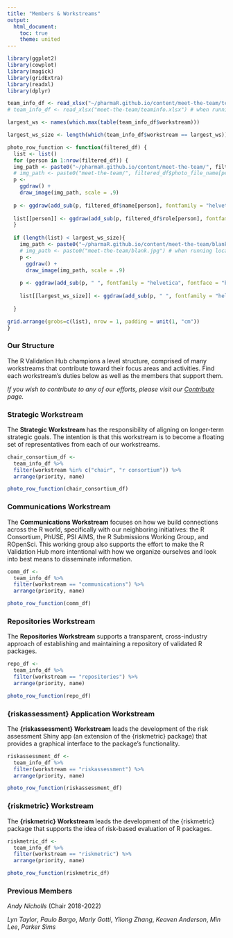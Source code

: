 ```yaml
---
title: "Members & Workstreams"
output:
  html_document:
    toc: true
    theme: united
---
```


```r
library(ggplot2)
library(cowplot)
library(magick)
library(gridExtra)
library(readxl)
library(dplyr)
```

```r
team_info_df <- read_xlsx("~/pharmaR.github.io/content/meet-the-team/teaminfo.xlsx")
# team_info_df <- read_xlsx("meet-the-team/teaminfo.xlsx") # when running locally

largest_ws <- names(which.max(table(team_info_df$workstream)))

largest_ws_size <- length(which(team_info_df$workstream == largest_ws))
```

```r
photo_row_function <- function(filtered_df) {
  list <- list()
  for (person in 1:nrow(filtered_df)) {
  img_path <- paste0("~/pharmaR.github.io/content/meet-the-team/", filtered_df$photo_file_name[person])
  # img_path <- paste0("meet-the-team/", filtered_df$photo_file_name[person])  # when running locally
  p <- 
    ggdraw() + 
    draw_image(img_path, scale = .9)
  
  p <- ggdraw(add_sub(p, filtered_df$name[person], fontfamily = "helvetica", fontface = "bold", size = 10))
  
  list[[person]] <- ggdraw(add_sub(p, filtered_df$role[person], fontfamily = "helvetica", size = 10))
  }
  
  if (length(list) < largest_ws_size){
    img_path <- paste0("~/pharmaR.github.io/content/meet-the-team/blank.jpg")
    # img_path <- paste0("meet-the-team/blank.jpg") # when running locally
    p <- 
      ggdraw() + 
      draw_image(img_path, scale = .9)
    
    p <- ggdraw(add_sub(p, " ", fontfamily = "helvetica", fontface = "bold", size = 10))
    
    list[[largest_ws_size]] <- ggdraw(add_sub(p, " ", fontfamily = "helvetica", size = 10))
    
  }

grid.arrange(grobs=c(list), nrow = 1, padding = unit(1, "cm"))
}
```

### Our Structure

The R Validation Hub champions a level structure, comprised of many workstreams that contribute toward their focus areas and activities. Find each workstream's duties below as well as the members that support them.

*If you wish to contribute to any of our efforts, please visit our [Contribute](https://www.pharmar.org/contribute/) page.*

### Strategic Workstream

The **Strategic Workstream** has the responsibility of aligning on longer-term strategic goals. The intention is that this workstream is to become a floating set of representatives from each of our workstreams.

```r
chair_consortium_df <-
  team_info_df %>%
  filter(workstream %in% c("chair", "r consortium")) %>%
  arrange(priority, name)

photo_row_function(chair_consortium_df)
```

### Communications Workstream

The **Communications Workstream** focuses on how we build connections across the R world, specifically with our neighboring initiatives: the R Consortium, PhUSE, PSI AIMS, the R Submissions Working Group, and ROpenSci. This working group also supports the effort to make the R Validation Hub more intentional with how we organize ourselves and look into best means to disseminate information.

```r
comm_df <-
  team_info_df %>%
  filter(workstream == "communications") %>%
  arrange(priority, name)

photo_row_function(comm_df)
```

### Repositories Workstream

The **Repositories Workstream** supports a transparent, cross-industry approach of establishing and maintaining a repository of validated R packages.

```r
repo_df <-
  team_info_df %>%
  filter(workstream == "repositories") %>%
  arrange(priority, name)

photo_row_function(repo_df)
```

### {riskassessment} Application Workstream

The **{riskassessment} Workstream** leads the development of the risk assessment Shiny app (an extension of the {riskmetric} package) that provides a graphical interface to the package's functionality.

```r
riskassessment_df <-
  team_info_df %>%
  filter(workstream == "riskassessment") %>%
  arrange(priority, name)

photo_row_function(riskassessment_df)
```

### {riskmetric} Workstream

The **{riskmetric} Workstream** leads the development of the {riskmetric} package that supports the idea of risk-based evaluation of R packages.

```r
riskmetric_df <-
  team_info_df %>%
  filter(workstream == "riskmetric") %>%
  arrange(priority, name)

photo_row_function(riskmetric_df)
```

### Previous Members

*Andy Nicholls* (Chair 2018-2022)

*Lyn Taylor*, *Paulo Bargo*, *Marly Gotti*, *Yilong Zhang*, *Keaven Anderson*, *Min Lee*, *Parker Sims*
